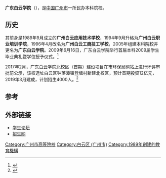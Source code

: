{{Infobox University
| name = 广东白云学院
| english_name = Guangdong Baiyun University
| image = 
| motto = 追求卓越，敢为人先
| established = 1989年9月'''广州白云应用技术学校'''
| type = 民办[[本科|本科]]院校
| religion = 
| affiliation = 
| district = [[中華人民共和國|中国]][[廣東省|廣東省]][[廣州市|廣州市]]
| grades = 
| president = 
| principal =
| dean = 
| college = 
| house = 
| sc =
| cs =  
| faculty = 教職員合計750人
| staff = 
| students = 
| athletics = 
| conference = 
| colors = 
| mascot = 
| magazine = 
| free_label = 
| free_text = 
| free_label2 = 
| free_text2 = 
| free_label3 = 
| free_text3 = 
| address =  {{CHN}}[[廣東省|廣東省]][[廣州市|廣州市]][[白云区_(广州市)|白云区]][[江高镇|江高镇]]学苑路
| website = http://www.baiyunu.edu.cn/

}}
'''广东白云学院'''（{{lang-en|Guangdong Baiyun University}}），是[[中国|中国]][[广州市|广州市]]一所民办本科院校。

== 历史 ==
其前身是1989年9月成立的'''广州白云应用技术学校'''，1994年9月升格为'''广州白云职业培训学院'''，1996年4月改名为'''广州白云工商技工学校'''，2005年组建本科院校并更名为'''广东白云学院'''。2009年6月16日，广东白云学院举行首届本科2009届学生毕业典礼暨学位授予仪式。<ref>{{Cite news |url=http://zqb.cyol.com/content/2009-06/23/content_2722116.htm |title=白云学院颁发广东民办高校第一张学士学位证书 |accessdate=2021-12-01 |archive-date=2021-12-01 |archive-url=https://web.archive.org/web/20211201060301/http://zqb.cyol.com/content/2009-06/23/content_2722116.htm |dead-url=no }}</ref>

2017年2月，广东白云学院北校区（首期）建设项目在市环保局网站上进行环评审批前公示，该校选址白云区钟落潭镇登塘村新建北校区，预计首期投资12亿元，2019年3月建成，计划招生4000人。<ref>{{Cite news |url=http://www.xinhuanet.com//local/2017-02/09/c_129472084.htm |title=白云学院将建新校区-新华网 |accessdate=2021-12-01 |archive-date=2021-12-01 |archive-url=https://web.archive.org/web/20211201060305/http://www.xinhuanet.com//local/2017-02/09/c_129472084.htm |dead-url=no }}</ref>

==参考==
{{reflist}}
== 外部链接 ==
*[https://web.archive.org/web/20090310153211/http://www.bvtc5.com/ 学生论坛]
*[https://web.archive.org/web/20090328032728/http://zsb.byxy.com/ 招生网]

{{广东普通本科院校}}
{{广州高等院校}}
{{民办大学}}

[[Category:广州市高等院校|Category:广州市高等院校]]
[[Category:白云区_(广州市)|Category:白云区 (广州市)]]
[[Category:1989年創建的教育機構|Category:1989年創建的教育機構]]